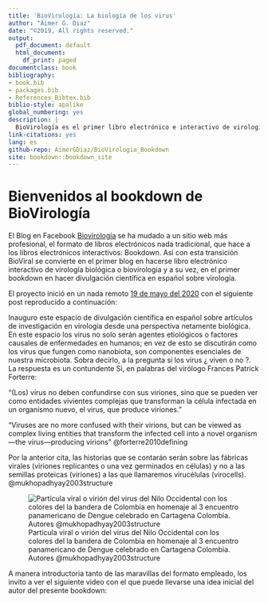 ```yaml
--- 
title: 'BioVirología: La biología de los virus'
author: "Aimer G. Diaz"
date: "©2019, All rights reserved."
output:
  pdf_document: default
  html_document:
    df_print: paged
documentclass: book
bibliography:
- book.bib
- packages.bib
- References_Bibtex.bib
biblio-style: apalike
global_numbering: yes
description: |
  BioVirología es el primer libro electrónico e interactivo de virología biológica o biovirología, y el primero de divulgación científica en español empleado el formato de libros Bookdown.
link-citations: yes
lang: es
github-repo: AimerGDiaz/BioVirologia_Bookdown
site: bookdown::bookdown_site
---
```


# Bienvenidos al bookdown de BioVirología

El Blog en Facebook [Biovirología](https://www.facebook.com/BioViral/) se ha mudado a un sitio web más profesional, el formato de libros electrónicos nada tradicional, que hace a los libros electrónicos interactivos: Bookdown. Así con esta transición BioViral se convierte en el primer blog en hacerse libro electrónico interactivo de virología biológica o biovirología y a su vez, en el primer bookdown en hacer divulgación científica en español sobre virología. 

El proyecto inició en un nada remoto [19 de mayo del 2020](https://www.facebook.com/permalink.php?story_fbid=107125457678944&id=107088044349352) con el siguiente post reproducido a continuación: 

Inauguro este espacio de divulgación científica en español sobre artículos de investigación en virología desde una perspectiva netamente biológica. En este espacio los virus no solo serán agentes etiológicos o factores causales de enfermedades en humanos; en vez de esto se discutirán como los virus que fungen como nanobiota, son componentes esenciales de nuestra microbiota. 
Sobra decirlo, a la pregunta si los virus ¿ viven o no ?. La respuesta es un contundente Si, en palabras del virólogo Frances Patrick Forterre: 

"(Los) virus no deben confundirse con sus viriones, sino que se pueden ver como entidades vivientes complejas que transforman la célula infectada en un organismo nuevo, el virus, que produce viriones."

"Viruses are no more confused with their virions, but can be viewed as complex living entities that transform the infected cell into a novel organism—the virus—producing virions" @forterre2010defining 

Por la anterior cita, las historias que se contarán serán sobre las fábricas virales (viriones replicantes o una vez germinados en células) y no a las semillas proteicas (viriones) a las que llamaremos virucélulas (virocells). @mukhopadhyay2003structure
 

![Partícula viral o virión del virus del Nilo Occidental con los colores del la bandera de Colombia en homenaje al 3 encuentro panamericano de Dengue celebrado en Cartagena Colombia. Autores @mukhopadhyay2003structure](./165496377_134509338676384_4186488905084681632_n.jpg){scale=0.7}

A manera introductoria tanto de las maravillas del formato empleado, los invito a ver el siguiente video con el que puede llevarse una idea inicial del autor del presente bookdown: 





